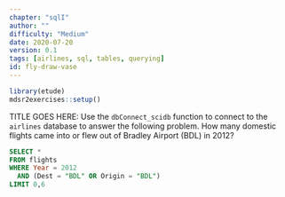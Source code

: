 ```yaml
---
chapter: "sqlI"
author: ""
difficulty: "Medium"
date: 2020-07-20 
version: 0.1
tags: [airlines, sql, tables, querying]
id: fly-draw-vase
---
```


```r
library(etude)
mdsr2exercises::setup()
```

TITLE GOES HERE: 
Use the `dbConnect_scidb` function to connect to the `airlines` database to answer the following problem.
How many domestic flights came into or flew out of Bradley Airport (BDL) in 2012?


<!--begin-answer-->

```sql
SELECT * 
FROM flights 
WHERE Year = 2012 
  AND (Dest = "BDL" OR Origin = "BDL")
LIMIT 0,6
```

<!--end-answer-->


